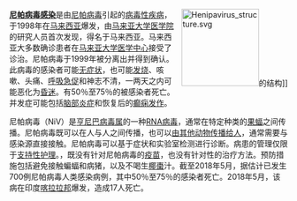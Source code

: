 <div style="float:right;margin-left:0.5em;">
[[File:Henipavirus_structure.svg|140px]]的结构]]
</div>

'''[[尼帕病毒感染|尼帕病毒感染]]'''是由[[尼帕病毒|尼帕病毒]]引起的[[病毒性疾病|病毒性疾病]]，于1998年在[[马来西亚|马来西亚]]爆发，由[[马来亚大学医学院|马来亚大学医学院]]的研究人员首次发现，得名于马来西亚{{link-ms|双溪立百新村|Kampung Sungai Nipah}}。马来西亚大多数确诊患者在[[马来亚大学医学中心|马来亚大学医学中心]]接受了诊治。尼帕病毒于1999年被分离出并得到确认。此病毒的感染者可能[[无症状|无症状]]，也可能[[发热|发烧]]、咳嗽、头痛、[[呼吸困难|呼吸急促]]和神志不清，一两天之内可能恶化为[[昏迷|昏迷]]。有50％至75％的被感染者死亡。并发症可能包括[[脑炎|脑部炎症]]和恢复后的[[癲癇發作|癫痫发作]]。 

尼帕病毒（NiV）是[[亨尼巴病毒属|亨尼巴病毒属]]的一种[[核糖核酸病毒|RNA病毒]]，通常在特定种类的[[狐蝠科|果蝠]]之间传播。尼帕病毒既可以在人与人之间传播，也可以[[人畜共通傳染病|由其他动物传播给人]]，通常需要与感染源直接接触。尼帕病毒可以基于症状和实验室检测进行诊断。病患的管理仅限于[[支持性护理|支持性护理]]。{{As of|2020}}，既没有针对尼帕病毒的[[疫苗|疫苗]]，也没有针对性的治疗方法。预防措施包括避免接触蝙蝠和病猪，以及不喝生[[椰棗|椰棗]]汁。截至2018年5月，据估计已发生700例尼帕病毒人类感染病例，其中50％至75％的感染者死亡。2018年5月，该病在印度[[喀拉拉邦|喀拉拉邦]]爆发，造成17人死亡。